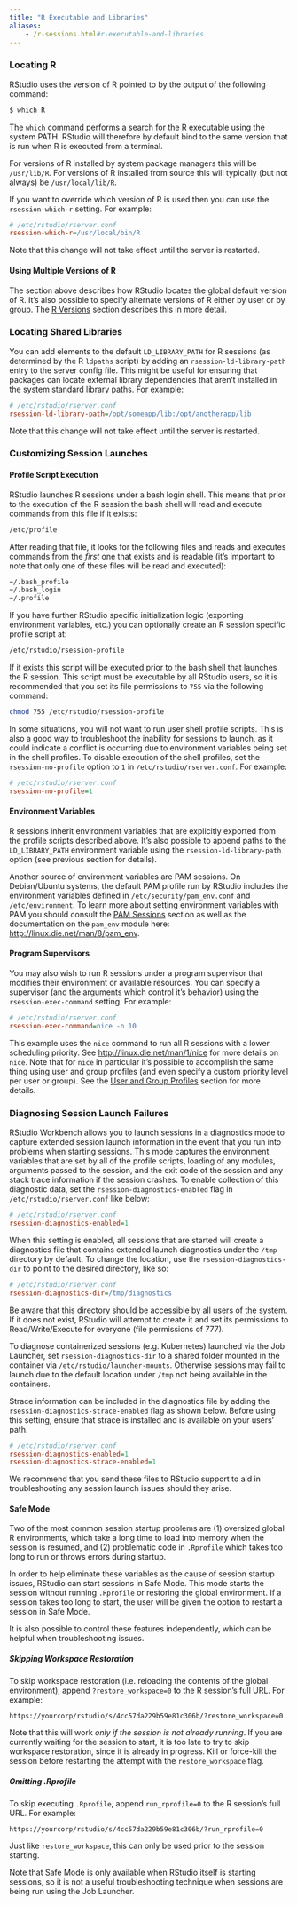 ```yaml
---
title: "R Executable and Libraries"
aliases:
    - /r-sessions.html#r-executable-and-libraries
---
```



### Locating R

RStudio uses the version of R pointed to by the output of the following command:

```bash
$ which R
```

The `which` command performs a search for the R executable using the system PATH. RStudio will therefore by default bind to the same version that is run when R is executed from a terminal.

For versions of R installed by system package managers this will be `/usr/lib/R`. For versions of R installed from source this will typically (but not always) be `/usr/local/lib/R`.

If you want to override which version of R is used then you can use the `rsession-which-r` setting. For example:

```ini
# /etc/rstudio/rserver.conf
rsession-which-r=/usr/local/bin/R
```

Note that this change will not take effect until the server is restarted.

#### Using Multiple Versions of R {.pro-header}

The section above describes how RStudio locates the global default version of R. It's also possible to specify alternate versions of R either by user or by group. The [R Versions](../r_versions/r_versions.qmd) section describes this in more detail.

### Locating Shared Libraries

You can add elements to the default `LD_LIBRARY_PATH` for R sessions (as determined by the R `ldpaths` script) by adding an `rsession-ld-library-path` entry to the server config file. This might be useful for ensuring that packages can locate external library dependencies that aren't installed in the system standard library paths. For example:

```ini
# /etc/rstudio/rserver.conf
rsession-ld-library-path=/opt/someapp/lib:/opt/anotherapp/lib
```

Note that this change will not take effect until the server is restarted.

### Customizing Session Launches {.pro-header}

#### Profile Script Execution

RStudio launches R sessions under a bash login shell. This means that prior to the execution of the R session the bash shell will read and execute commands  from this file if it exists:

```bash
/etc/profile
```

After reading that file, it looks for the following files and reads and executes commands from the *first* one that exists and is readable (it's important to note that only one of these files will be read and executed):

```bash
~/.bash_profile
~/.bash_login
~/.profile
```

If you have further RStudio specific initialization logic (exporting environment variables, etc.) you can optionally create an R session specific profile script at:

```bash
/etc/rstudio/rsession-profile
```

If it exists this script will be executed prior to the bash shell that launches the R session. This script must be executable by all RStudio users, so it is recommended that you set its file permissions to `755` via the following command:

```bash
chmod 755 /etc/rstudio/rsession-profile
```

In some situations, you will not want to run user shell profile scripts. This is also a good way to troubleshoot the inability for sessions to launch, as it could indicate a conflict is occurring due to environment variables being set in the shell profiles. To disable execution of the shell profiles, set the `rsession-no-profile` option to `1` in `/etc/rstudio/rserver.conf`. For example:

```ini
# /etc/rstudio/rserver.conf
rsession-no-profile=1
```

#### Environment Variables

R sessions inherit environment variables that are explicitly exported from the  profile scripts described above. It's also possible to append paths to the `LD_LIBRARY_PATH` environment variable using the `rsession-ld-library-path` option (see previous section for details).

Another source of environment variables are PAM sessions. On Debian/Ubuntu systems, the default PAM profile run by RStudio includes the environment variables defined in `/etc/security/pam_env.conf` and `/etc/environment`. To learn more about setting environment variables with PAM you should consult the [PAM Sessions](../r_sessions/pam_sessions.qmd) section as well as the documentation on the `pam_env` module here: [http://linux.die.net/man/8/pam_env](http://linux.die.net/man/8/pam_env).

#### Program Supervisors

You may also wish to run R sessions under a program supervisor that modifies their environment or available resources. You can specify a supervisor (and the arguments which control it's behavior) using the `rsession-exec-command` setting. For example:

```ini
# /etc/rstudio/rserver.conf
rsession-exec-command=nice -n 10
```

This example uses the `nice` command to run all R sessions with a lower scheduling priority. See [http://linux.die.net/man/1/nice](http://linux.die.net/man/1/nice) for more details on `nice`. Note that for `nice` in particular it's possible to accomplish the same thing using user and group profiles (and even specify a custom priority level per user or group). See the [User and Group Profiles](../r_sessions/user_and_group_profiles.qmd) section for more details.

### Diagnosing Session Launch Failures {.pro-header}

RStudio Workbench allows you to launch sessions in a diagnostics mode to capture extended session launch information in the event that you run into problems when starting sessions. This mode captures the environment variables that are set by all of the profile scripts, loading of any modules, arguments passed to the session, and the exit code of the session and any stack trace information if the session crashes. To enable collection of this diagnostic data, set the `rsession-diagnostics-enabled` flag in `/etc/rstudio/rserver.conf` like below:

```ini
# /etc/rstudio/rserver.conf
rsession-diagnostics-enabled=1
```

When this setting is enabled, all sessions that are started will create a diagnostics file that contains extended launch diagnostics under the `/tmp` directory by default. To change the location, use the `rsession-diagnostics-dir` to point to the desired directory, like so:

```ini
# /etc/rstudio/rserver.conf
rsession-diagnostics-dir=/tmp/diagnostics
```

Be aware that this directory should be accessible by all users of the system. If it does not exist, RStudio will attempt to create it and set its permissions to Read/Write/Execute for everyone (file permissions of 777).

To diagnose containerized sessions (e.g. Kubernetes) launched via the Job Launcher, set `rsession-diagnostics-dir` to a shared folder mounted in the container via `/etc/rstudio/launcher-mounts`. Otherwise sessions may fail to launch due to the default location under `/tmp` not being available in the containers.

Strace information can be included in the diagnostics file by adding the `rsession-diagnostics-strace-enabled` flag as shown below. Before using this setting, ensure that strace is installed and is available on your users' path.

```ini
# /etc/rstudio/rserver.conf
rsession-diagnostics-enabled=1
rsession-diagnostics-strace-enabled=1
```

We recommend that you send these files to RStudio support to aid in troubleshooting any session launch issues should they arise.

#### Safe Mode

Two of the most common session startup problems are (1) oversized global R environments, which take a long time to load into memory when the session is resumed, and (2) problematic code in `.Rprofile` which takes too long to run or throws errors during startup.

In order to help eliminate these variables as the cause of session startup issues, RStudio can start sessions in Safe Mode. This mode starts the session without running `.Rprofile` or restoring the global environment. If a session takes too long to start, the user will be given the option to restart a session in Safe Mode.

It is also possible to control these features independently, which can be helpful when troubleshooting issues.

##### Skipping Workspace Restoration

To skip workspace restoration (i.e. reloading the contents of the global environment), append `?restore_workspace=0` to the R session's full URL. For example:

    https://yourcorp/rstudio/s/4cc57da229b59e81c306b/?restore_workspace=0

Note that this will work *only if the session is not already running*. If you are currently waiting for the session to start, it is too late to try to skip workspace restoration, since it is already in progress. Kill or force-kill the session before restarting the attempt with the `restore_workspace` flag.

##### Omitting .Rprofile

To skip executing `.Rprofile`, append `run_rprofile=0` to the R session's full URL. For example:

    https://yourcorp/rstudio/s/4cc57da229b59e81c306b/?run_rprofile=0

Just like `restore_workspace`, this can only be used prior to the session starting.

Note that Safe Mode is only available when RStudio itself is starting sessions, so it is not a useful troubleshooting technique when sessions are being run using the Job Launcher.

